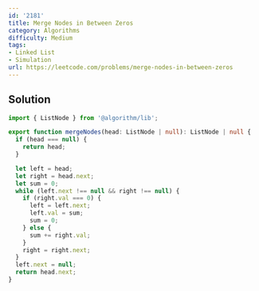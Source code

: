 ```yaml
---
id: '2181'
title: Merge Nodes in Between Zeros
category: Algorithms
difficulty: Medium
tags:
- Linked List
- Simulation
url: https://leetcode.com/problems/merge-nodes-in-between-zeros
---
```


## Solution

```typescript filename="solution.ts" copy
import { ListNode } from '@algorithm/lib';

export function mergeNodes(head: ListNode | null): ListNode | null {
  if (head === null) {
    return head;
  }

  let left = head;
  let right = head.next;
  let sum = 0;
  while (left.next !== null && right !== null) {
    if (right.val === 0) {
      left = left.next;
      left.val = sum;
      sum = 0;
    } else {
      sum += right.val;
    }
    right = right.next;
  }
  left.next = null;
  return head.next;
}
```

